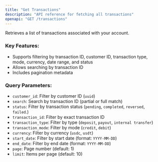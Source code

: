 ```yaml
---
title: "Get Transactions"
description: "API reference for fetching all transactions"
openapi: "GET /transactions"
---
```


Retrieves a list of transactions associated with your account.

### Key Features:

- Supports filtering by transaction ID, customer ID, transaction type, mode, currency, date range, and status
- Allows searching by transaction ID
- Includes pagination metadata

### Query Parameters:

- `customer_id`: Filter by customer ID (`uuid`)
- `search`: Search by transaction ID (partial or full match)
- `status`: Filter by transaction status (`pending`, `completed`, `reversed`, `failed`.)
- `transaction_id`: Filter by exact transaction ID
- `transaction_type`: Filter by type (`deposit`, `payout`, `internal transfer`)
- `transaction_mode`: Filter by mode (`credit`, `debit`)
- `currency`: Filter by currency (`usdc`, `usdt`)
- `start_date`: Filter by start date (format: `YYYY-MM-DD`)
- `end_date`: Filter by end date (format: `YYYY-MM-DD`)
- `page`: Page number (default: 1)
- `limit`: Items per page (default: 10)

